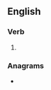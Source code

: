 {{also|terminâtes}}
==English==

===Verb===
{{head|en|verb form}}

# {{en-third-person singular of|terminate}}

===Anagrams===
* {{anagrams|en|a=aeeimnrstt|Main Street|antimeters|intermates|main street|mainstreet|martensite|misentreat|tetramines}}
